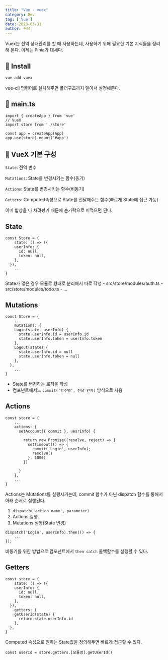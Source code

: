 ```yaml
---
title: "Vue - vuex"
category: Dev
tag: ['Vue']
date: 2023-03-31
author: 꾸생
---
```


Vuex는 전역 상태관리를 할 때 사용하는데, 사용하기 위해 필요한 기본 지식들을 정리해 본다. 이제는 Pinia가 대세다.

## 📌 Install

```bash
vue add vuex
```

vue-cli 명령어로 설치해주면 폴더구조까지 알아서 설정해준다.

## 📝 main.ts

```tsx
import { createApp } from 'vue'
// VueX
import store from './store'

const app = createApp(App)
app.use(store).mount('#app')
```

## 📌 VueX 기본 구성

`State`: 전역 변수

`Mutations`: State를 변경시키는 함수(동기)

`Actions`: State를 변경시키는 함수(비동기)

`Getters`: Computed속성으로 State를 전달해주는 함수(빠르게 State에 접근 가능)

이미 밥상을 다 차려놨기 때문에 숟가락으로 퍼먹으면 된다.

## State

```tsx
const Store = {
	state: () => ({
    userInfo: {
      id: null,
      token: null,
    },
  }),
	...
}
```

State가 많은 경우 모듈로 형태로 분리해서 따로 작성
    - src/store/modules/auth.ts
    - src/store/modules/todo.ts
    - …
## Mutations

```tsx
const Store = {
	...
	mutations: {
    Login(state, userInfo) {
      state.userInfo.id = userInfo.id
      state.userInfo.token = userInfo.token
    },
    Logout(state) {
      state.userInfo.id = null
      state.userInfo.token = null
    },
  },
	...
}
```

- State를 변경하는 로직을 작성
- 컴포넌트에서느 `commit(’함수명’, 전달 인자)` 방식으로 사용

## Actions

```tsx
const store = {
	...
	actions: {
	  setAccount({ commit }, uesrInfo) {

	    return new Promise((resolve, reject) => {
	      setTimeout(() => {
	        commit('Login', userInfo);
	        resolve()
	      }, 1000)
	    })

	  }
	},
	...
}
```

Actions는 Mutations를 실행시키는데, commit 함수가 아닌 dispatch 함수를 통해서 아래 순서로 실행된다.

1. `dispatch('action name', parameter)`
2. Actions 실행
3. Mutations 실행(State 변경)

```tsx
dispatch('Login', userInfo).then(() => {
	...
});
```

비동기를 위한 방법으로 컴포넌트에서 `then catch` 콜백함수를 실행할 수 있다.

## Getters

```tsx
const store = {
	state: () => ({
    userInfo: {
      id: null,
      token: null,
    },
  }),
	getters: {
    getUserId(state) {
      return state.userInfo.id
    },
  },
}
```

Computed 속성으로 원하는 State값을 정의해두면 빠르게 접근할 수  있다.

```tsx
const userId = store.getters.[모듈명].getUserId()
```
